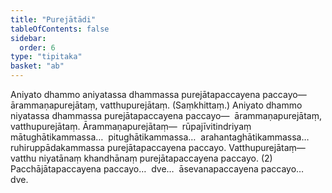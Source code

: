 ```yaml
---
title: "Purejātādi"
tableOfContents: false
sidebar:
  order: 6
type: "tipitaka"
basket: "ab"
---
```



<DynamicBreadcrumb />

<Division number="337">

<Paragraph number="4778">
Aniyato dhammo aniyatassa dhammassa purejātapaccayena paccayo—  ārammaṇapurejātaṃ, vatthupurejātaṃ. (Saṃkhittaṃ.) Aniyato dhammo niyatassa dhammassa purejātapaccayena paccayo—  ārammaṇapurejātaṃ, vatthupurejātaṃ. <Emphasis>Ārammaṇapurejātaṃ</Emphasis>—  rūpajīvitindriyaṃ mātughātikammassa…  pitughātikammassa…  arahantaghātikammassa…  ruhiruppādakammassa purejātapaccayena paccayo. <Emphasis>Vatthupurejātaṃ</Emphasis>—  vatthu niyatānaṃ khandhānaṃ purejātapaccayena paccayo. (2)
</Paragraph>

<Paragraph number="4779">
Pacchājātapaccayena paccayo…  dve…  āsevanapaccayena paccayo…  dve.
</Paragraph>
</Division>